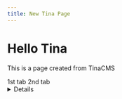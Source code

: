 ```yaml
---
title: New Tina Page
---
```


# Hello Tina

This is a page created from TinaCMS

<Tabs>
  <TabItem label="New Tab" value="tab">
    1st tab
  </TabItem>

  <TabItem label="New Tab" value="tab">
    2nd tab
  </TabItem>
</Tabs>

<Details summary="Detail Test">
  Detail Content
</Details>

<TinaTable>
  <TinaTableRow items={[{ label: "Section" }, { label: "Content" }]} />
</TinaTable>
